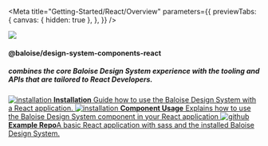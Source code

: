 

<Meta
  title="Getting-Started/React/Overview"
  parameters={{
    previewTabs: {
      canvas: { hidden: true },
    },
  }}
/>

<bal-doc-app id="#react">
  <div className="columns py-4">
    <div className="column is-one-quarter is-flex is-justify-content-center">
      <img style={{ width: '128px' }} src={ReactLogo} />
    </div>
    <div className="column is-flex is-justify-content-center is-flex-direction-column">
      <h4 className="title is-size-4 mb-6">@baloise/design-system-components-react</h4>
      <h5 className="subtitle is-size-5">
        combines the core Baloise Design System experience with the tooling and APIs that are tailored to React
        Developers.
      </h5>
    </div>
  </div>
</bal-doc-app>

<div className="link-list">
  <a className="link-item" href="?path=/docs/getting-started-react-installation--page">
    <img src={IconInfo} alt="installation" />
    <span>
      <strong>Installation</strong>
      Guide how to use the Baloise Design System with a React application.
    </span>
  </a>
  <a className="link-item" href="?path=/docs/getting-started-react-usage--page">
    <img src={ReactLogo} alt="installation" />
    <span>
      <strong>Component Usage</strong>
      Explains how to use the Baloise Design System component in your React application
    </span>
  </a>
  <a className="link-item" href="https://github.com/baloise/design-system-examples/tree/main/react" target="_blank">
    <img src={GithubLogo} alt="github" />
    <span>
      <strong>Example Repo</strong>A basic React application with sass and the installed Baloise Design System.
    </span>
  </a>
</div>
